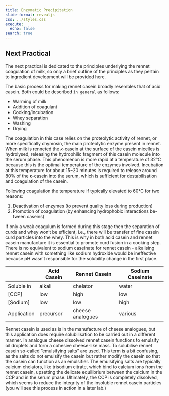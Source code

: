 ```yaml
---
title: Enzymatic Precipitation 
slide-format: revealjs
css: ../styles.css
execute:
  echo: false
search: true
---
```


::: {.callout-warning}

## Next Practical

The next practical is dedicated to the principles underlying the rennet coagulation of milk, so only a brief outline of the principles as they pertain to
ingredient development will be provided here.
:::

The basic process for making rennet casein broadly resembles that of acid
casein.
Both could be described `in general` as follows:

- Warming of milk
- Addition of coagulant
- Cooking/incubation
- Whey separation
- Washing
- Drying

The coagulation in this case relies on the proteolytic activity of rennet, or more specifically chymosin, the main proteolytic enzyme present in rennet.
When milk is renneted the $\kappa$-casein at the surface of the casein micelles is hydrolysed, releasing the hydrophilic fragment of this casein molecule into the serum phase.
This phenomenon is more rapid at a temperature of 32°C because this is the optimal temperature of the enzymes involved.
Incubation at this temperature for about 15−20 minutes is required to release around 80% of the $\kappa$-casein into the serum, which is sufficient for destabilisation and coagulation of the casein.

Following coagulation the temperature if typically elevated to 60°C for two reasons:

1. Deactivation of enzymes (to prevent quality loss during production)
2. Promotion of coagulation (by enhancing hydrophobic interactions be-
tween caseins)

If only a weak coagulum is formed during this stage then the separation
of curds and whey won’t be efficient, i.e., there will be transfer of fine casein curd particles into the whey.
This is why in both acid casein and rennet casein manufacture it is essential to promote curd fusion in a cooking step.
There is no equivalent to sodium caseinate for rennet casein - alkalising rennet casein with something like sodium hydroxide would be ineffective because pH wasn’t responsible for the solubility change in the first place.

|   |Acid Casein   | Rennet Casein   | Sodium Caseinate  |
|---|---|---|---|
|Soluble in   | alkali  | chelator  | water  |
|[CCP]   | low   | high  | low  |
|[Sodium]   | low   | low   | high   |
|Application   | precursor   | cheese analogues   | various   |

Rennet casein is used as is in the manufacture of cheese analogues, but this application does require solubilisation to be carried out in a different manner.
In analogue cheese dissolved rennet casein functions to emulsify oil droplets and form a cohesive cheese-like mass.
To solubilise rennet casein so-called ”emulsifying salts” are used.
This term is a bit confusing, as the salts do not emulsify the casein but rather modify the casein so that the casein can function as an emulsifier.
The emulsifying salts are typically calcium chelators,
like trisodium citrate, which bind to calcium ions from the rennet casein, upsetting the delicate equilibrium between the calcium in the CCP and in the serum phase.
Ultimately, the CCP is completely dissolved, which seems to reduce the integrity of the insoluble rennet casein particles (you will see
this process in action in a later lab.)
